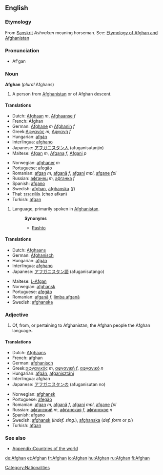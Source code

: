 {{see|afghan}}
==English==

===Etymology===
{{wikipedia}}

From  [[Sanskrit]] ''Ashvakan'' meaning horseman. See: [[w:List of country name etymologies|Etymology of Afghan and Afghanistan]]

===Pronunciation===
*Af'gan

===Noun===
'''Afghan'''  (''plural'' Afghans)
#A person from [[Afghanistan]] or of Afghan descent.

====Translations====
{{trans-top|Person from Afghanistan}}
*Dutch:  [[Afghaan]] ''m'', [[Afghaanse]] ''f''
*French: Afghan
*German:  [[Afghane]] ''m'' [[Afghanin]] ''f''
*Greek:[[Αφγανός]] ''m'', [[Αφγανή]] ''f''
*Hungarian: [[afgán]]
*Interlingua: [[afghano]]
*Japanese: [[アフガニスタン人]] (afuganisutanjin)
*Maltese: [[Afgan]] ''m'', [[Afgana]] ''f'', [[Afgani]] ''p''
{{trans-mid}}
*Norwegian: [[afghaner]] ''m''
*Portuguese: [[afegão]] 
*Romanian: [[afgan]] ''m'', [[afganã]] ''f'', [[afgani]] ''mpl'', [[afgane]] ''fpl''
*Russian: [[афганец]] ''m'', [[афганка]] ''f''
*Spanish: [[afgano]]
*Swedish: [[afghan]], [[afghanska]] (''f'')
*Thai: [[ชาวอาฟกัน]] (chao afkan)
*Turkish: [[afgan]]
{{trans-bottom}}

#Language, primarily spoken in [[Afghanistan]].
#:'''Synonyms'''
#:*[[Pashto]]
====Translations====
{{trans-top|Language of Afghanistan}}
*Dutch: [[Afghaans]]
*German: [[Afghanisch]]
*Hungarian: [[afgán]]
*Interlingua: [[afghano]]
*Japanese: [[アフガニスタン語]] (afuganisutango)
{{trans-mid}}
*Maltese: [[L-Afgan]]
*Norwegian: [[afghansk]]
*Portuguese: [[afegão]]
*Romanian: [[afgană]] ''f'', [[limba afgană]]
*Swedish: [[afghanska]]
{{trans-bottom}}

===Adjective===
#Of, from, or pertaining to Afghanistan, the Afghan people the Afghan language.. 

====Translations====
{{trans-top|Pertaining to Afghanistan}}
*Dutch: [[Afghaans]]
*French: afghan
*German: [[afghanisch]]
*Greek:[[αφγανικός]] ''m'', [[αφγανική]] ''f'', [[αφγανικό]] ''n''
*Hungarian: [[afgán]], [[afganisztáni]]
*Interlingua: afghan
*Japanese: [[アフガニスタンの]] (afuganisutan no)
{{trans-mid}}
*Norwegian: [[afghansk]]
*Portuguese: [[afegão]] 
*Romanian: [[afgan]] ''m'', [[afgană]] ''f'', [[afgani]] ''mpl'', [[afgane]] ''fpl''
*Russian: [[афганский]] ''m'', [[афганская]] ''f'', [[афганское]] ''n''
*Spanish: [[afgano]]
*Swedish: [[afghansk]] (''indef. sing.''), [[afghanska]] (''def. form'' or  ''pl'')
*Turkish: [[afgan]]
{{trans-bottom}}

===See also===
*[[Appendix:Countries of the world]]

[[Category:Nationalities]]

[[de:Afghan]]
[[et:Afghan]]
[[fr:Afghan]]
[[io:Afghan]]
[[hu:Afghan]]
[[ru:Afghan]]
[[fi:Afghan]]
